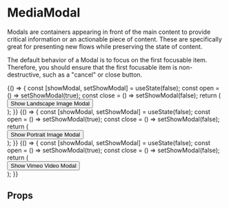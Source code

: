 
<Meta title="Components/MediaModal/Overview" component={MediaModal} />

# MediaModal

Modals are containers appearing in front of the main content to provide critical information or an actionable piece of content.
These are specifically great for presenting new flows while preserving the state of content.

The default behavior of a Modal is to focus on the first focusable item.
Therefore, you should ensure that the first focusable item is non-destructive, such as a "cancel" or close button.

<Canvas>
  <Story name="Landscape Image">
    {() => {
      const [showModal, setShowModal] = useState(false);
      const open = () => setShowModal(true);
      const close = () => setShowModal(false);
      return (
        <div>
          <script src="https://player.vimeo.com/api/player.js"></script>
          <Button variant="light" onClick={open}>
            Show Landscape Image Modal
          </Button>
          <MediaModal ariaLabelledBy="titleBasic" isOpen={showModal} onDismiss={close}>
            <img src="images/wes-hicks-6rNitHsIU3c-unsplash.jpg" alt="" />
          </MediaModal>
        </div>
      );
    }}
  </Story>
</Canvas>

<Canvas>
  <Story name="Portrait Image">
    {() => {
      const [showModal, setShowModal] = useState(false);
      const open = () => setShowModal(true);
      const close = () => setShowModal(false);
      return (
        <div>
          <script src="https://player.vimeo.com/api/player.js"></script>
          <Button variant="light" onClick={open}>
            Show Portrait Image Modal
          </Button>
          <MediaModal ariaLabelledBy="titleBasic" isOpen={showModal} onDismiss={close}>
            <img
              src="images/clement-duguerre-HP0En6B1Db8-unsplash.jpg"
              alt=""
              className="h-100"
              style={{ objectFit: 'contain' }}
            />
          </MediaModal>
        </div>
      );
    }}
  </Story>
</Canvas>

<Canvas>
  <Story name="Vimeo Video Embed">
    {() => {
      const [showModal, setShowModal] = useState(false);
      const open = () => setShowModal(true);
      const close = () => setShowModal(false);
      return (
        <div>
          <script src="https://player.vimeo.com/api/player.js"></script>
          <Button variant="light" onClick={open}>
            Show Vimeo Video Modal
          </Button>
          <MediaModal ariaLabelledBy="titleBasic" isOpen={showModal} onDismiss={close}>
            <Box display="block" maxWidth="5xl" width="100">
              <Vimeo vimeoId="595469877" />
            </Box>
          </MediaModal>
        </div>
      );
    }}
  </Story>
</Canvas>

## Props

<ArgsTable of={MediaModal} />
